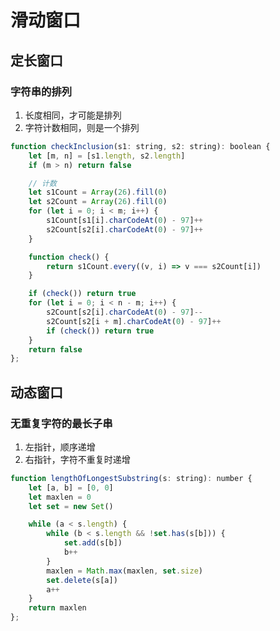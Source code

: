 # 滑动窗口
## 定长窗口
### 字符串的排列
1. 长度相同，才可能是排列
2. 字符计数相同，则是一个排列
```js
function checkInclusion(s1: string, s2: string): boolean {
    let [m, n] = [s1.length, s2.length]
    if (m > n) return false

    // 计数
    let s1Count = Array(26).fill(0)
    let s2Count = Array(26).fill(0)
    for (let i = 0; i < m; i++) {
        s1Count[s1[i].charCodeAt(0) - 97]++
        s2Count[s2[i].charCodeAt(0) - 97]++
    }

    function check() {
        return s1Count.every((v, i) => v === s2Count[i])
    }

    if (check()) return true
    for (let i = 0; i < n - m; i++) {
        s2Count[s2[i].charCodeAt(0) - 97]--
        s2Count[s2[i + m].charCodeAt(0) - 97]++
        if (check()) return true
    }
    return false
};
```
## 动态窗口
### 无重复字符的最长子串
1. 左指针，顺序递增
2. 右指针，字符不重复时递增
```js
function lengthOfLongestSubstring(s: string): number {
    let [a, b] = [0, 0]
    let maxlen = 0
    let set = new Set()

    while (a < s.length) {
        while (b < s.length && !set.has(s[b])) {
            set.add(s[b])
            b++
        }
        maxlen = Math.max(maxlen, set.size)
        set.delete(s[a])
        a++
    }
    return maxlen
};
```